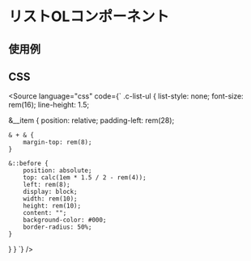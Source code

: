 
<Meta of={Stories} />

# リストOLコンポーネント

## 使用例

<Canvas of={Stories.base} />

## CSS
<Source
  language="css"
  code={`
.c-list-ul {
  list-style: none;
  font-size: rem(16);
  line-height: 1.5;

  &__item {
    position: relative;
    padding-left: rem(28);

    & + & {
        margin-top: rem(8);
    }

    &::before {
        position: absolute;
        top: calc(1em * 1.5 / 2 - rem(4));
        left: rem(8);
        display: block;
        width: rem(10);
        height: rem(10);
        content: "";
        background-color: #000;
        border-radius: 50%;
    }
  }
}
  `}
/>






